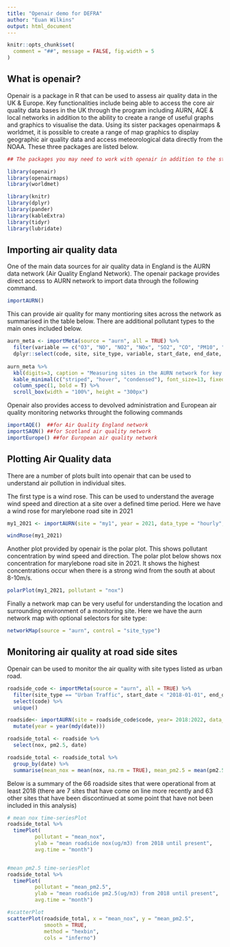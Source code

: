 ```yaml
---
title: "Openair demo for DEFRA"
author: "Euan Wilkins"
output: html_document
---
```


```r
knitr::opts_chunk$set(
  comment = "##", message = FALSE, fig.width = 5
)
```


## What is openair?

Openair is a package in R that can be used to assess air quality data in the UK & Europe. Key functionalities include being able to access the core air quality data bases in the UK through the program including AURN, AQE & local networks in addition to the ability to create a range of useful graphs and graphics to visualise the data. Using its sister packages openairmaps & worldmet, it is possible to create a range of map graphics to display geographic air quality data and access meteorological data directly from the NOAA. These three packages are listed below.


```r
## The packages you may need to work with openair in addition to the standard tidyverse suit are as follows:

library(openair)
library(openairmaps)
library(worldmet)
```

```r
library(knitr)
library(dplyr)
library(pander)
library(kableExtra)
library(tidyr)
library(lubridate)
```

## Importing air quality data

One of the main data sources for air quality data in England is the AURN data network (Air Quality England Network). The openair package provides direct access to AURN network to import data through the following command.

```r
importAURN()
```

This can provide air quality for many montioring sites across the network as summarised in the table below. There are additional pollutant types to the main ones included below.

```r
aurn_meta <- importMeta(source = "aurn", all = TRUE) %>%
  filter(variable == c("O3", "NO", "NO2", "NOx", "SO2", "CO", "PM10", "PM2.5")) %>%
  dplyr::select(code, site, site_type, variable, start_date, end_date, zone)
  
aurn_meta %>%
  kbl(digits=3, caption = "Measuring sites in the AURN network for key pollutants") %>%
  kable_minimal(c("striped", "hover", "condensed"), font_size=13, fixed_thead = T) %>%
  column_spec(1, bold = T) %>%
  scroll_box(width = "100%", height = "300px")
```

Openair also provides access to devolved administration and European air quality monitoring networks throught the following commands

```r
importAQE()  ##for Air Quality England network
importSAQN() ##for Scotland air quality network
importEurope() ##for European air quality network
```

## Plotting Air Quality data

There are a number of plots built into openair that can be used to understand air pollution in individual sites.

The first type is a wind rose. This can be used to understand the average wind speed and direction at a site over a defined time period. Here we have a wind rose for marylebone road site in 2021

```r
my1_2021 <- importAURN(site = "my1", year = 2021, data_type = "hourly", pollutant = c("nox", "ws", "wd"))

windRose(my1_2021)
```

Another plot provided by openair is the polar plot. This shows pollutant concentration by wind speed and direction. The polar plot below shows nox concentration for marylebone road site in 2021. It shows the highest concentrations occur when there is a strong wind from the south at about 8-10m/s.

```r
polarPlot(my1_2021, pollutant = "nox")
```

Finally a network map can be very useful for understanding the location and surrounding environment of a monitoring site. Here we have the aurn network map with optional selectors for site type:

```r
networkMap(source = "aurn", control = "site_type")
```

## Monitoring air quality at road side sites

Openair can be used to monitor the air quality with site types listed as urban road. 

```r
roadside_code <- importMeta(source = "aurn", all = TRUE) %>%
  filter(site_type == "Urban Traffic", start_date < "2018-01-01", end_date == "ongoing") %>%
  select(code) %>%
  unique()

roadside<- importAURN(site = roadside_code$code, year= 2018:2022, data_type = "monthly", pollutant = c("nox", "pm2.5")) %>%
  mutate(year = year(mdy(date)))

roadside_total <- roadside %>%
  select(nox, pm2.5, date)

roadside_total <- roadside_total %>%
  group_by(date) %>%
  summarise(mean_nox = mean(nox, na.rm = TRUE), mean_pm2.5 = mean(pm2.5, na.rm = TRUE))

```

Below is a summary of the 66 roadside sites that were operational from at least 2018 (there are 7 sites that have come on line more recently and 63 other sites that have been discontinued at some point that have not been included in this analysis)

```r

# mean nox time-seriesPlot
roadside_total %>%
  timePlot( 
         pollutant = "mean_nox", 
         ylab = "mean roadside nox(ug/m3) from 2018 until present",
         avg.time = "month")


#mean pm2.5 time-seriesPlot
roadside_total %>%
  timePlot( 
         pollutant = "mean_pm2.5", 
         ylab = "mean roadside pm2.5(ug/m3) from 2018 until present",
         avg.time = "month")

#scatterPlot
scatterPlot(roadside_total, x = "mean_nox", y = "mean_pm2.5",
            smooth = TRUE,
            method = "hexbin",
            cols = "inferno")
```
